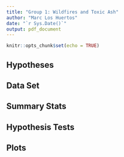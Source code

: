 ```yaml
---
title: "Group 1: Wildfires and Toxic Ash"
author: "Marc Los Huertos"
date: "`r Sys.Date()`"
output: pdf_document
---
```


```r
knitr::opts_chunk$set(echo = TRUE)
```


## Hypotheses

## Data Set


## Summary Stats

## Hypothesis Tests


## Plots


